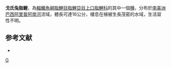 {{Speciesbox 
| genus = Leporinus
| species = gomesi
| authority = [[Garavello|Garavello]] & [[Santos|Santos]], 1981
| status = NE
| status_system = IUCN3.1
| synonyms = *''Leporinus gomesi''<br /><small>Garavello & Santos, 1990</small>
}}
'''戈氏兔脂鯉'''，為[[輻鰭魚綱|輻鰭魚綱]][[脂鯉目|脂鯉目]][[脂鯉亞目|脂鯉亞目]][[上口脂鯉科|上口脂鯉科]]的其中一個[[種|種]]，分布於[[南美洲|南美洲]][[巴西|巴西]][[阿里普阿南河|阿里普阿南河]]流域，體長可達16公分，棲息在植被生長茂密的水域，生活習性不明。

==参考文献==
{{refbegin}}
*{{FishBase_species|genus=Leporinus|species=gomesi |year=2013|month=9}}
{{refend}}
{{Taxonbar}}

[[Category:兔脂鯉屬|G]]